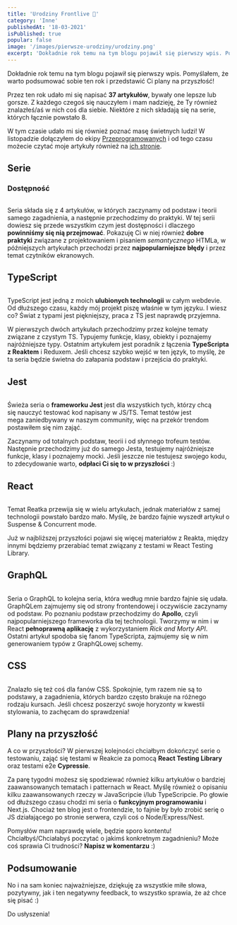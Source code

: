 ```yaml
---
title: 'Urodziny Frontlive 🎉'
category: 'Inne'
publishedAt: '18-03-2021'
isPublished: true
popular: false
image: '/images/pierwsze-urodziny/urodziny.png'
excerpt: 'Dokładnie rok temu na tym blogu pojawił się pierwszy wpis. Pomyślałem, że warto podsumować sobie ten rok i przedstawić Ci plany na przyszłość!'
---
```


Dokładnie rok temu na tym blogu pojawił się pierwszy wpis. Pomyślałem, że warto podsumować sobie ten rok i przedstawić Ci plany na przyszłość!

Przez ten rok udało mi się napisać **37 artykułów**, bywały one lepsze lub gorsze. Z każdego czegoś się nauczyłem i mam nadzieję, że Ty również znalazłeś/aś w nich coś dla siebie. Niektóre z nich składają się na serie, których łącznie powstało 8.

W tym czasie udało mi się również poznać masę świetnych ludzi! W listopadzie dołączyłem do ekipy [Przeprogramowanych](https://www.youtube.com/channel/UCb2Y3vMeD6N4WDt5Acw7Arw) i od tego czasu możecie czytać moje artykuły również na [ich stronie](https://przeprogramowani.pl/).

## Serie

### Dostępność

<Image src="/images/categories/category-dostepnosc.png" alt="" />

Seria składa się z 4 artykułów, w których zaczynamy od podstaw i teorii samego zagadnienia, a następnie przechodzimy do praktyki. W tej serii dowiesz się przede wszystkim czym jest dostępności i dlaczego **powinniśmy się nią przejmować**. Pokazuję Ci w niej również **dobre praktyki** związane z projektowaniem i pisaniem _semantycznego_ HTMLa, w późniejszych artykułach przechodzi przez **najpopularniejsze błędy** i przez temat czytników ekranowych.

## TypeScript

<Image src="/images/categories/category-typescript.png" alt="" />

TypeScript jest jedną z moich **ulubionych technologii** w całym webdevie. Od dłuższego czasu, każdy mój projekt piszę właśnie w tym języku. I wiesz co? Świat z typami jest piękniejszy, praca z TS jest naprawdę przyjemna.

W pierwszych dwóch artykułach przechodzimy przez kolejne tematy związane z czystym TS. Typujemy funkcje, klasy, obiekty i poznajemy najróżniejsze typy. Ostatnim artykułem jest poradnik z łączenia **TypeScripta z Reaktem** i Reduxem. Jeśli chcesz szybko wejść w ten język, to myślę, że ta seria będzie świetna do załapania podstaw i przejścia do praktyki.

## Jest

<Image src="/images/categories/category-jest.png" alt="" />

Świeża seria o **frameworku Jest** jest dla wszystkich tych, którzy chcą się nauczyć testować kod napisany w JS/TS. Temat testów jest mega zaniedbywany w naszym community, więc na przekór trendom postawiłem się nim zająć.

Zaczynamy od totalnych podstaw, teorii i od słynnego trofeum testów. Następnie przechodzimy już do samego Jesta, testujemy najróżniejsze funkcje, klasy i poznajemy mocki. Jeśli jeszcze nie testujesz swojego kodu, to zdecydowanie warto, **odpłaci Ci się to w przyszłości** :)

## React

<Image src="/images/categories/category-react.png" alt="" />

Temat Reatka przewija się w wielu artykułach, jednak materiałów z samej technologii powstało bardzo mało. Myślę, że bardzo fajnie wyszedł artykuł o Suspense & Concurrent mode.

Już w najbliższej przyszłości pojawi się więcej materiałów z Reakta, między innymi będziemy przerabiać temat związany z testami w React Testing Library.

## GraphQL

<Image src="/images/categories/category-graphql.png" alt="" />

Seria o GraphQL to kolejna seria, która według mnie bardzo fajnie się udała. GraphQLem zajmujemy się od strony frontendowej i oczywiście zaczynamy od podstaw. Po poznaniu podstaw przechodzimy do **Apollo**, czyli najpopularniejszego frameworka dla tej technologii. Tworzymy w nim i w React **pełnoprawną aplikację** z wykorzystaniem _Rick and Morty API_. Ostatni artykuł spodoba się fanom TypeScripta, zajmujemy się w nim generowaniem typów z GraphQLowej schemy.

## CSS

<Image src="/images/categories/category-css.png" alt="" />

Znalazło się też coś dla fanów CSS. Spokojnie, tym razem nie są to podstawy, a zagadnienia, których bardzo często brakuje na różnego rodzaju kursach. Jeśli chcesz poszerzyć swoje horyzonty w kwestii stylowania, to zachęcam do sprawdzenia!

## Plany na przyszłość

A co w przyszłości? W pierwszej kolejności chciałbym dokończyć serie o testowaniu, zająć się testami w Reakcie za pomocą **React Testing Library** oraz testami e2e **Cypressie**.

Za parę tygodni możesz się spodziewać również kilku artykułów o bardziej zaawansowanych tematach i patternach w React. Myślę również o opisaniu kilku zaawansowanych rzeczy w JavaScripcie i/lub TypeScripcie. Po głowie od dłuższego czasu chodzi mi seria o **funkcyjnym programowaniu** i <Sparkles>Next.js</Sparkles>. Chociaż ten blog jest o frontendzie, to fajnie by było zrobić serię o JS działającego po stronie serwera, czyli coś o Node/Express/Nest.

Pomysłów mam naprawdę wiele, będzie sporo kontentu! Chciałbyś/Chciałabyś poczytać o jakimś konkretnym zagadnieniu? Może coś sprawia Ci trudności? **Napisz w komentarzu** :)

## Podsumowanie

No i na sam koniec najważniejsze, dziękuję za wszystkie miłe słowa, pozytywny, jak i ten negatywny feedback, to wszystko sprawia, że aż chce się pisać :)

Do usłyszenia!
